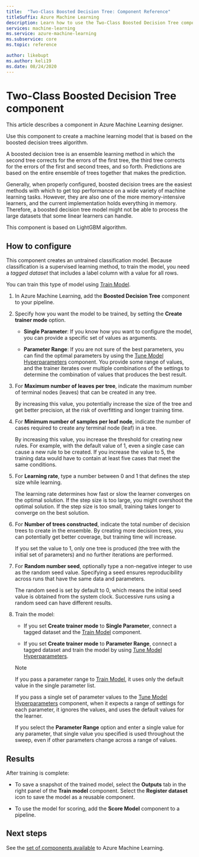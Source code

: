 ```yaml
---
title:  "Two-Class Boosted Decision Tree: Component Reference"
titleSuffix: Azure Machine Learning
description: Learn how to use the Two-Class Boosted Decision Tree component in the designer to create a binary classifier.
services: machine-learning
ms.service: azure-machine-learning
ms.subservice: core
ms.topic: reference

author: likebupt
ms.author: keli19
ms.date: 08/24/2020
---
```

# Two-Class Boosted Decision Tree component

This article describes a component in Azure Machine Learning designer.

Use this component to create a machine learning model that is based on the boosted decision trees algorithm. 

A boosted decision tree is an ensemble learning method in which the second tree corrects for the errors of the first tree, the third tree corrects for the errors of the first and second trees, and so forth. Predictions are based on the entire ensemble of trees together that makes the prediction.
  
Generally, when properly configured, boosted decision trees are the easiest methods with which to get top performance on a wide variety of machine learning tasks. However, they are also one of the more memory-intensive learners, and the current implementation holds everything in memory. Therefore, a boosted decision tree model might not be able to process the large datasets that some linear learners can handle.

This component is based on LightGBM algorithm.

## How to configure

This component creates an untrained classification model. Because classification is a supervised learning method, to train the model, you need a *tagged dataset* that includes a label column with a value for all rows.

You can train this type of model using [Train Model](././train-model.md). 

1.  In Azure Machine Learning, add the **Boosted Decision Tree** component to your pipeline.
  
2.  Specify how you want the model to be trained, by setting the **Create trainer mode** option.
  
    + **Single Parameter**: If you know how you want to configure the model, you can provide a specific set of values as arguments.
  
    + **Parameter Range**: If you are not sure of the best parameters, you can find the optimal parameters by using the [Tune Model Hyperparameters](tune-model-hyperparameters.md) component. You provide some range of values, and the trainer iterates over multiple combinations of the settings to determine the combination of values that produces the best result.
  
3.  For **Maximum number of leaves per tree**, indicate the maximum number of terminal nodes (leaves) that can be created in any tree.
  
     By increasing this value, you potentially increase the size of the tree and get better precision, at the risk of overfitting and longer training time.
  
4.  For **Minimum number of samples per leaf node**, indicate the number of cases required to create any terminal node (leaf) in a tree.  
  
     By increasing this value, you increase the threshold for creating new rules. For example, with the default value of 1, even a single case can cause a new rule to be created. If you increase the value to 5, the training data would have to contain at least five cases that meet the same conditions.
  
5.  For **Learning rate**, type a number between 0 and 1 that defines the step size while learning.  
  
     The learning rate determines how fast or slow the learner converges on the optimal solution. If the step size is too large, you might overshoot the optimal solution. If the step size is too small, training takes longer to converge on the best solution.
  
6.  For **Number of trees constructed**, indicate the total number of decision trees to create in the ensemble. By creating more decision trees, you can potentially get better coverage, but training time will increase.
  
     If you set the value to 1, only one tree is produced (the tree with the initial set of parameters) and no further iterations are performed.
  
7.  For **Random number seed**, optionally type a non-negative integer to use as the random seed value. Specifying a seed ensures reproducibility across runs that have the same data and parameters.  
  
     The random seed is set by default to 0, which means the initial seed value is obtained from the system clock.  Successive runs using a random seed can have different results.
  

9. Train the model:

    + If you set **Create trainer mode** to **Single Parameter**, connect a tagged dataset and the [Train Model](train-model.md) component.  
  
    + If you set **Create trainer mode** to **Parameter Range**, connect a tagged dataset and train the model by using [Tune Model Hyperparameters](tune-model-hyperparameters.md).  
  
    > [!NOTE]
    > 
    > If you pass a parameter range to [Train Model](train-model.md), it uses only the default value in the single parameter list.  
    > 
    > If you pass a single set of parameter values to the [Tune Model Hyperparameters](tune-model-hyperparameters.md) component, when it expects a range of settings for each parameter, it ignores the values, and uses the default values for the learner.  
    > 
    > If you select the **Parameter Range** option and enter a single value for any parameter, that single value you specified is used throughout the sweep, even if other parameters change across a range of values.  
   
## Results

After training is complete:

+ To save a snapshot of the trained model, select the **Outputs** tab in the right panel of the **Train model** component. Select the **Register dataset** icon to save the model as a reusable component.

+ To use the model for scoring, add the **Score Model** component to a pipeline.

## Next steps

See the [set of components available](component-reference.md) to Azure Machine Learning. 